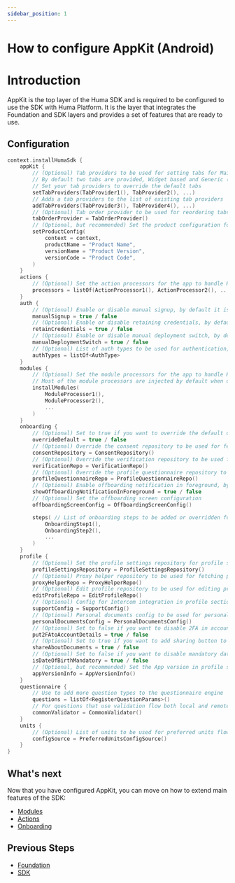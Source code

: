```yaml
---
sidebar_position: 1
---
```


# How to configure AppKit (Android)

# Introduction

AppKit is the top layer of the Huma SDK and is required to be configured to use the SDK with Huma
Platform. It is the layer that integrates the Foundation and SDK layers and provides a set of
features that are ready to use.

## Configuration
```kotlin
context.installHumaSdk {
    appKit {
        // (Optional) Tab providers to be used for setting tabs for Main user flow. 
        // By default two tabs are provided, Widget based and Generic (ToDo, Track, Learn, Profile)
        // Set your tab providers to override the default tabs
        setTabProviders(TabProvider1(), TabProvider2(), ...)
        // Adds a tab providers to the list of existing tab providers
        addTabProviders(TabProvider3(), TabProvider4(), ...)
        // (Optional) Tab order provider to be used for reordering tabs provided by TapProviders
        tabOrderProvider = TabOrderProvider()
        // (Optional, but recommended) Set the product configuration for the app
        setProductConfig(
            context = context,
            productName = "Product Name",
            versionName = "Product Version",
            versionCode = "Product Code",
        )
    }
    actions {
        // (Optional) Set the action processors for the app to handle Huma specific key actions
        processors = listOf(ActionProcessor1(), ActionProcessor2(), ...)
    }
    auth {
        // (Optional) Enable or disable manual signup, by default it is false
        manualSignup = true / false
        // (Optional) Enable or disable retaining credentials, by default it is false
        retainCredentials = true / false
        // (Optional) Enable or disable manual deployment switch, by default it is false
        manualDeploymentSwitch = true / false
        // (Optional) List of auth types to be used for authentication, by default it is Email
        authTypes = listOf<AuthType>
    }
    modules {
        // (Optional) Set the module processors for the app to handle Huma specific modules. 
        // Most of the module processors are injected by default when dependencies are added
        installModules(
            ModuleProcessor1(),
            ModuleProcessor2(),
            ...
        )
    }
    onboarding {
        // (Optional) Set to true if you want to override the default onboarding steps, by default it is false
        overrideDefault = true / false
        // (Optional) Override the consent repository to be used for fetching consents
        consentRepository = ConsentRepository()
        // (Optional) Override the verification repository to be used for fetching verifications
        verificationRepo = VerificationRepo()
        // (Optional) Override the profile questionnaire repository to be used for fetching profile questionnaires
        profileQuestionnaireRepo = ProfileQuestionnaireRepo()
        // (Optional) Enable offboarding notification in foreground, by default it is true
        showOffboardingNotificationInForeground = true / false
        // (Optional) Set the offboarding screen configuration
        offboardingScreenConfig = OffboardingScreenConfig()

        steps( // List of onboarding steps to be added or overridden for onboarding
            OnboardingStep1(),
            OnboardingStep2(),
            ...
        )
    }
    profile {
        // (Optional) Set the profile settings repository for profile screen, it's recommended to use settings{} block to step up the profile settings
        profileSettingsRepository = ProfileSettingsRepository()
        // (Optional) Proxy helper repository to be used for fetching proxy helper data
        proxyHelperRepo = ProxyHelperRepo()
        // (Optional) Edit profile repository to be used for editing profile
        editProfileRepo = EditProfileRepo()
        // (Optional) Config for Intercom integration in profile section (https://www.intercom.com)
        supportConfig = SupportConfig()
        // (Optional) Personal documents config to be used for personal documents
        personalDocumentsConfig = PersonalDocumentsConfig()
        // (Optional) Set to false if you want to disable 2FA in account details, by default it is true
        put2FAtoAccountDetails = true / false
        // (Optional) Set to true if you want to add sharing button to About section documents, by default it is false
        shareAboutDocuments = true / false
        // (Optional) Set to false if you want to disable mandatory date of birth in profile, by default it is true
        isDateOfBirthMandatory = true / false
        // (Optional, but recommended) Set the App version in profile settings, used to display the version in the profile about screen
        appVersionInfo = AppVersionInfo()
    }
    questionnaire {
        // Use to add more question types to the questionnaire engine
        questions = listOf<RegisterQuestionParams>()
        // For questions that use validation flow both local and remote
        commonValidator = CommonValidator()
    }
    units {
        // (Optional) List of units to be used for preferred units flow. By default it is empty and set by AppKit
        configSource = PreferredUnitsConfigSource()
    }
}
```

## What's next

Now that you have configured AppKit, you can move on how to extend main features of the SDK:
* [Modules](../../Features/Modules/Android)
* [Actions](../../Features/Actions/Android)
* [Onboarding](../../Features/Onboarding/Android)


## Previous Steps

* [Foundation](../Foundation/Android)
* [SDK](../SDK/Android)
